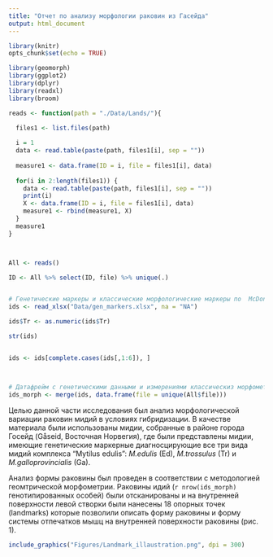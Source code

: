 ```yaml
---
title: "Отчет по анализу морфологии раковин из Гасейда"
output: html_document
---
```


```r
library(knitr)
opts_chunk$set(echo = TRUE)

library(geomorph)
library(ggplot2)
library(dplyr)
library(readxl)
library(broom)


```

```r


reads <- function(path = "./Data/Lands/"){

  files1 <- list.files(path)
  
  i = 1
  data <- read.table(paste(path, files1[i], sep = ""))
  
  measure1 <- data.frame(ID = i, file = files1[i], data)
  
  for(i in 2:length(files1)) {
    data <- read.table(paste(path, files1[i], sep = ""))
    print(i)
    X <- data.frame(ID = i, file = files1[i], data) 
    measure1 <- rbind(measure1, X)
  } 
  measure1
}



All <- reads()

ID <- All %>% select(ID, file) %>% unique(.)


# Генетические маркеры и классические морфологические маркеры по  McDonald
ids <- read_xlsx("Data/gen_markers.xlsx", na = "NA") 

ids$Tr <- as.numeric(ids$Tr)

str(ids)


ids <- ids[complete.cases(ids[,1:6]), ]



# Датафрейм с генетическими данными и измерениями классическиз морфометрических признаков
ids_morph <- merge(ids, data.frame(file = unique(All$file)))


```



Целью данной части исследования был анализ морфологической вариации раковин мидий в условиях гибридизации. В качестве материала были использованы мидии, собранные в районе города Госейд (Gåseid, Восточная Норвегия), где были представлены мидии, имеющие генетические маркерные диагносцирующие все три вида мидий комплекса "Mytilus edulis": *M.edulis* (Ed), *M.trossulus* (Tr) и *M.galloprovincialis* (Ga).

Анализ формы раковины был проведен в соответствии с методологией геомтрической морфометрии. Раковины идий (`r nrow(ids_morph)` генотипированных особей) были отсканированы и на внутренней поверхности левой створки были нанесены 18 опорных точек (landmarks) которые позволили описать форму раковины и форму системы отпечатков мышц на внутренней поверхности раковины (рис. 1).

```r
include_graphics("Figures/Landmark_illaustration.png", dpi = 300)

```




